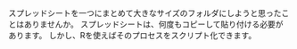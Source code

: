 スプレッドシートを一つにまとめて大きなサイズのフォルダにしようと思ったことはありませんか。
スプレッドシートは、何度もコピーして貼り付ける必要があります。
しかし、Rを使えばそのプロセスをスクリプト化できます。
